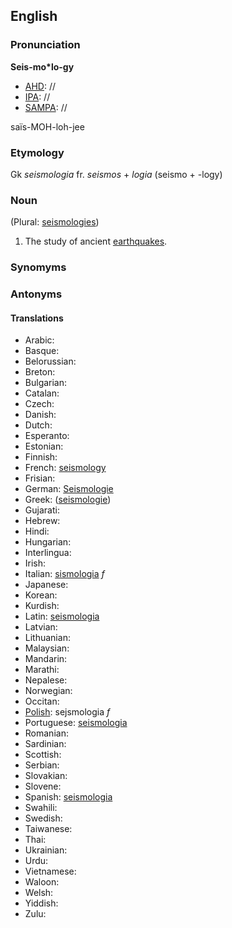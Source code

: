 ==English==
===Pronunciation===
'''Seis-mo*lo-gy'''
*[[AHD]]: //
*[[IPA]]: //
*[[SAMPA]]: //
sa&iuml;s-MOH-loh-jee

===Etymology===

Gk ''seismologia'' fr. ''seismos'' + ''logia'' (seismo + -logy)
===Noun===
(Plural: [[seismologies]])

#The study of ancient [[earthquake]]s.
===Synomyms===
===Antonyms===
====Translations====
*Arabic:
*Basque:
*Belorussian:
*Breton:
*Bulgarian:
*Catalan:
*Czech:
*Danish:
*Dutch:
*Esperanto:
*Estonian:
*Finnish:
*French: [[seismology]]
*Frisian:
*German: [[Seismologie]]
*Greek: ([[seismologie]])
*Gujarati:
*Hebrew:
*Hindi:
*Hungarian:
*Interlingua:
*Irish:
*Italian: [[sismologia]] ''f''
*Japanese:
*Korean:
*Kurdish:
*Latin: [[seismologia]]
*Latvian:
*Lithuanian:
*Malaysian:
*Mandarin:
*Marathi:
*Nepalese:
*Norwegian:
*Occitan:
*[[Polish]]: sejsmologia ''f''
*Portuguese: [[seismologia]]
*Romanian:
*Sardinian:
*Scottish:
*Serbian:
*Slovakian:
*Slovene:
*Spanish: [[seismologia]]
*Swahili:
*Swedish:
*Taiwanese:
*Thai:
*Ukrainian:
*Urdu:
*Vietnamese:
*Waloon:
*Welsh:
*Yiddish:
*Zulu: